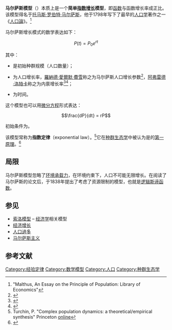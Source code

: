 {{expand English|time=2019-01-20T14:34:55+00:00}}
'''马尔萨斯模型'''（{{Lang-en|Malthusian growth model}}）本质上是一个'''简单[[指数增长|指数增长]]模型'''，即[[函数|函数]]与函数增长率成正比。该模型得名于[[托马斯·罗伯特·马尔萨斯|托马斯·罗伯特·马尔萨斯]]，他于1798年写下了最早的[[人口学|人口学]]著作之一《[[人口論|人口論]]》。<ref name=malthus>"Malthus, An Essay on the Principle of Population: Library of Economics"</ref>

马尔萨斯增长模式的数学表达如下：

:<math> P(t) = P_0e^{rt} </math>

其中：
* {{math|1=''P''<sub>0</sub> = ''P''(0)}} 是初始种群规模（人口数量）；
* {{mvar|r}} 为人口增长率，[[羅納德·愛爾默·費雪|羅納德·愛爾默·費雪]]称之为马尔萨斯人口增长参数<ref>{{Cite book|last=Fisher, Ronald Aylmer, Sir, 1890-1962.|title=The genetical theory of natural selection|date=1999|publisher=Oxford University Press|isbn=0-19-850440-3|edition=A complete variorum|location=Oxford|oclc=45308589}}</ref>，[[阿弗雷德·洛特卡|阿弗雷德·洛特卡]]称之为内禀增长率<ref>{{Cite book|last=Lotka, Alfred J. (Alfred James), 1880-1949.|title=Analytical theory of biological populations|isbn=978-1-4757-9176-1|location=New York|oclc=861705456|date=2013-06-29}}</ref><ref>{{Cite book|last=Lotka, Alfred J.|title=Théorie analytique des associations biologiques|date=1934|publisher=Hermann|oclc=614057604}}</ref>；
* {{mvar|t}} 为时间。

这个模型也可以用[[微分方程|微分方程]]形式表达：
:<math> \frac{dP}{dt} = rP </math>

初始条件为{{math|1=''P''<sub>0</sub> = ''P''(0)}}。

该模型常称为'''指数定律'''（exponential law）。<ref>Turchin, P. "Complex population dynamics: a theoretical/empirical synthesis" Princeton [http://press.princeton.edu/chapters/s7436.html online]</ref>它在[[种群生态学|种群生态学]]中被认为是{{tsl|en|population dynamics|种群动态}}的[[第一原理|第一原理]]。<ref>{{cite journal|doi=10.1034/j.1600-0706.2001.11310.x|title=Does population ecology have general laws?|journal=Oikos|volume=94|pages=17–26|year=2001|last1=Turchin|first1=Peter}}</ref>

==局限==
马尔萨斯模型忽略了[[环境承载力|环境承载力]]，在环境约束下，人口不可能无限增长。{{tsl|en|Pierre Francois Verhulst|皮埃尔·弗朗索瓦·韦吕勒}}在阅读了马尔萨斯的论文后，于1838年提出了考虑了资源限制的模型，也就是[[逻辑斯谛函数|逻辑斯谛函数]]。

==参见==
*[[索洛模型|索洛模型]] – [[经济学|经济学]]相关模型
*[[经济增长|经济增长]]
*[[人口過多|人口過多]]
*[[马尔萨斯主义|马尔萨斯主义]]

==参考文献==
{{reflist}}

{{人口}}
{{模型化生态系统|expanded=other}}

[[Category:经验定律|Category:经验定律]]
[[Category:数学模型|Category:数学模型]]
[[Category:人口|Category:人口]]
[[Category:种群生态学|Category:种群生态学]]
